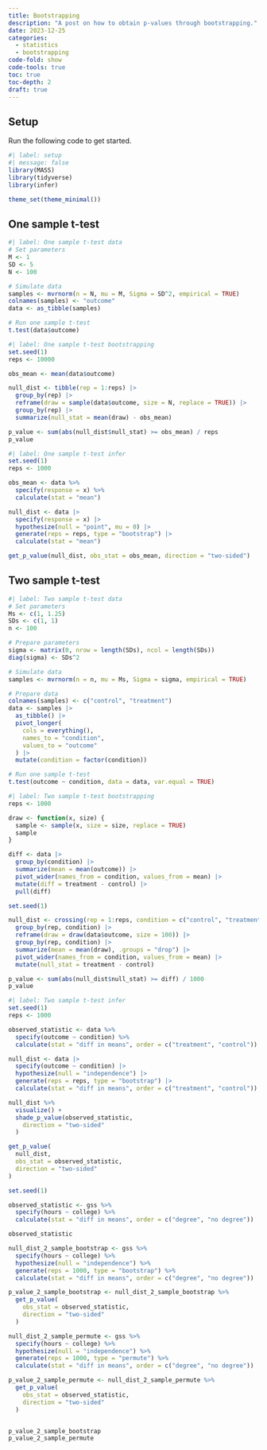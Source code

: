 ```yaml
---
title: Bootstrapping
description: "A post on how to obtain p-values through bootstrapping."
date: 2023-12-25
categories:
  - statistics
  - bootstrapping
code-fold: show
code-tools: true
toc: true
toc-depth: 2
draft: true
---
```


## Setup

Run the following code to get started.

```r
#| label: setup
#| message: false
library(MASS)
library(tidyverse)
library(infer)

theme_set(theme_minimal())
```

## One sample t-test

```r
#| label: One sample t-test data
# Set parameters
M <- 1
SD <- 5
N <- 100

# Simulate data
samples <- mvrnorm(n = N, mu = M, Sigma = SD^2, empirical = TRUE)
colnames(samples) <- "outcome"
data <- as_tibble(samples)

# Run one sample t-test
t.test(data$outcome)
```

```r
#| label: One sample t-test bootstrapping
set.seed(1)
reps <- 10000

obs_mean <- mean(data$outcome)

null_dist <- tibble(rep = 1:reps) |>
  group_by(rep) |>
  reframe(draw = sample(data$outcome, size = N, replace = TRUE)) |>
  group_by(rep) |>
  summarize(null_stat = mean(draw) - obs_mean)

p_value <- sum(abs(null_dist$null_stat) >= obs_mean) / reps
p_value
```

```r
#| label: One sample t-test infer
set.seed(1)
reps <- 1000

obs_mean <- data %>%
  specify(response = x) %>%
  calculate(stat = "mean")

null_dist <- data |>
  specify(response = x) |>
  hypothesize(null = "point", mu = 0) |>
  generate(reps = reps, type = "bootstrap") |>
  calculate(stat = "mean")

get_p_value(null_dist, obs_stat = obs_mean, direction = "two-sided")
```

## Two sample t-test

```r
#| label: Two sample t-test data
# Set parameters
Ms <- c(1, 1.25)
SDs <- c(1, 1)
n <- 100

# Prepare parameters
sigma <- matrix(0, nrow = length(SDs), ncol = length(SDs))
diag(sigma) <- SDs^2

# Simulate data
samples <- mvrnorm(n = n, mu = Ms, Sigma = sigma, empirical = TRUE)

# Prepare data
colnames(samples) <- c("control", "treatment")
data <- samples |>
  as_tibble() |>
  pivot_longer(
    cols = everything(),
    names_to = "condition",
    values_to = "outcome"
  ) |>
  mutate(condition = factor(condition))

# Run one sample t-test
t.test(outcome ~ condition, data = data, var.equal = TRUE)
```

```r
#| label: Two sample t-test bootstrapping
reps <- 1000

draw <- function(x, size) {
  sample <- sample(x, size = size, replace = TRUE)
  sample
}

diff <- data |>
  group_by(condition) |>
  summarize(mean = mean(outcome)) |>
  pivot_wider(names_from = condition, values_from = mean) |>
  mutate(diff = treatment - control) |>
  pull(diff)

set.seed(1)

null_dist <- crossing(rep = 1:reps, condition = c("control", "treatment")) |>
  group_by(rep, condition) |>
  reframe(draw = draw(data$outcome, size = 100)) |>
  group_by(rep, condition) |>
  summarize(mean = mean(draw), .groups = "drop") |>
  pivot_wider(names_from = condition, values_from = mean) |>
  mutate(null_stat = treatment - control)

p_value <- sum(abs(null_dist$null_stat) >= diff) / 1000
p_value
```

```r
#| label: Two sample t-test infer
set.seed(1)
reps <- 1000

observed_statistic <- data %>%
  specify(outcome ~ condition) %>%
  calculate(stat = "diff in means", order = c("treatment", "control"))

null_dist <- data |>
  specify(outcome ~ condition) |>
  hypothesize(null = "independence") |>
  generate(reps = reps, type = "bootstrap") |>
  calculate(stat = "diff in means", order = c("treatment", "control"))

null_dist %>%
  visualize() +
  shade_p_value(observed_statistic,
    direction = "two-sided"
  )

get_p_value(
  null_dist,
  obs_stat = observed_statistic,
  direction = "two-sided"
)

set.seed(1)

observed_statistic <- gss %>%
  specify(hours ~ college) %>%
  calculate(stat = "diff in means", order = c("degree", "no degree"))

observed_statistic

null_dist_2_sample_bootstrap <- gss %>%
  specify(hours ~ college) %>%
  hypothesize(null = "independence") %>%
  generate(reps = 1000, type = "bootstrap") %>%
  calculate(stat = "diff in means", order = c("degree", "no degree"))

p_value_2_sample_bootstrap <- null_dist_2_sample_bootstrap %>%
  get_p_value(
    obs_stat = observed_statistic,
    direction = "two-sided"
  )

null_dist_2_sample_permute <- gss %>%
  specify(hours ~ college) %>%
  hypothesize(null = "independence") %>%
  generate(reps = 1000, type = "permute") %>%
  calculate(stat = "diff in means", order = c("degree", "no degree"))

p_value_2_sample_permute <- null_dist_2_sample_permute %>%
  get_p_value(
    obs_stat = observed_statistic,
    direction = "two-sided"
  )


p_value_2_sample_bootstrap
p_value_2_sample_permute
```
